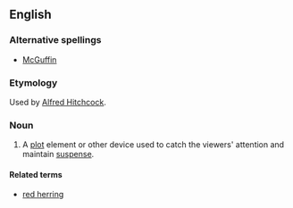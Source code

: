 ==English==
===Alternative spellings===
*[[McGuffin]]

===Etymology===
Used by [[w:Alfred Hitchcock|Alfred Hitchcock]].

===Noun===
{{en-noun}}
#A [[plot]] element or other device used to catch the viewers' attention and maintain [[suspense]].     

====Related terms====
* [[red herring]]

{{wikipedia}}